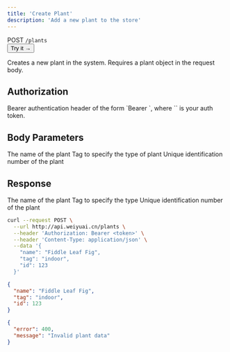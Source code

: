 ```yaml
---
title: 'Create Plant'
description: 'Add a new plant to the store'
---
```


<div style={{ display: 'flex', alignItems: 'center', gap: '16px', marginBottom: '24px' }}>
  <div>
    <Badge variant="warning">POST</Badge> 
    <code style={{ marginLeft: '8px', padding: '8px 12px', background: '#f1f5f9', borderRadius: '6px', fontWeight: '600' }}>/plants</code>
  </div>
  <button className="try-button" style={{ 
    background: '#16A34A', 
    color: 'white', 
    border: 'none', 
    padding: '8px 16px', 
    borderRadius: '8px', 
    fontWeight: '600', 
    cursor: 'pointer',
    fontSize: '14px'
  }}>
    Try it →
  </button>
</div>

Creates a new plant in the system. Requires a plant object in the request body.

## Authorization

<ParamField header="Authorization" type="string" required>
  Bearer authentication header of the form `Bearer <token>`, where `<token>` is your auth token.
</ParamField>

## Body Parameters

<ParamField body="name" type="string" required>
  The name of the plant
</ParamField>

<ParamField body="tag" type="string">
  Tag to specify the type of plant
</ParamField>

<ParamField body="id" type="integer" required>
  Unique identification number of the plant
</ParamField>

## Response

<ResponseField name="name" type="string" required>
  The name of the plant
</ResponseField>

<ResponseField name="tag" type="string">
  Tag to specify the type
</ResponseField>

<ResponseField name="id" type="integer" required>
  Unique identification number of the plant
</ResponseField>

<RequestExample>

```bash cURL
curl --request POST \
  --url http://api.weiyuai.cn/plants \
  --header 'Authorization: Bearer <token>' \
  --header 'Content-Type: application/json' \
  --data '{
    "name": "Fiddle Leaf Fig",
    "tag": "indoor",
    "id": 123
  }'
```

</RequestExample>

<ResponseExample>

```json 200
{
  "name": "Fiddle Leaf Fig",
  "tag": "indoor",
  "id": 123
}
```

```json 400
{
  "error": 400,
  "message": "Invalid plant data"
}
```

</ResponseExample>
